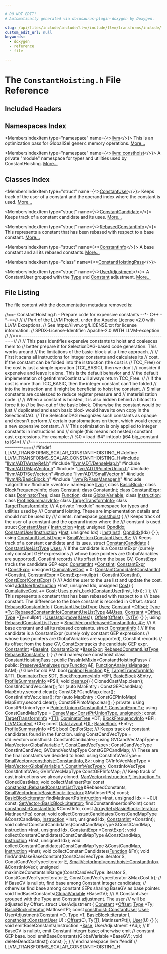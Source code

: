 ```yaml
---

# DO NOT EDIT!
# Automatically generated via docusaurus-plugin-doxygen by Doxygen.

slug: /api/files/include/include/llvm/include/llvm/transforms/include/llvm/transforms/scalar/constanthoisting-h
custom_edit_url: null
keywords:
  - doxygen
  - reference
  - file

---
```





# The `ConstantHoisting.h` File Reference

<DoxygenPage pluginConfig={pluginConfig}>



## Included Headers

<IncludesList>
<IncludesListItem
  filePath="llvm/ADT/ArrayRef.h"
  permalink="/docs/api/files/include/include/llvm/include/llvm/adt/arrayref-h"
  isLocal="true" />
<IncludesListItem
  filePath="llvm/ADT/DenseMap.h"
  permalink="/docs/api/files/include/include/llvm/include/llvm/adt/densemap-h"
  isLocal="true" />
<IncludesListItem
  filePath="llvm/ADT/MapVector.h"
  permalink="/docs/api/files/include/include/llvm/include/llvm/adt/mapvector-h"
  isLocal="true" />
<IncludesListItem
  filePath="llvm/ADT/PointerUnion.h"
  permalink="/docs/api/files/include/include/llvm/include/llvm/adt/pointerunion-h"
  isLocal="true" />
<IncludesListItem
  filePath="llvm/ADT/SetVector.h"
  permalink="/docs/api/files/include/include/llvm/include/llvm/adt/setvector-h"
  isLocal="true" />
<IncludesListItem
  filePath="llvm/ADT/SmallVector.h"
  permalink="/docs/api/files/include/include/llvm/include/llvm/adt/smallvector-h"
  isLocal="true" />
<IncludesListItem
  filePath="llvm/IR/BasicBlock.h"
  permalink="/docs/api/files/include/include/llvm/include/llvm/ir/basicblock-h"
  isLocal="true" />
<IncludesListItem
  filePath="llvm/IR/PassManager.h"
  permalink="/docs/api/files/include/include/llvm/include/llvm/ir/passmanager-h"
  isLocal="true" />
<IncludesListItem
  filePath="algorithm"
  permalink=""
  isLocal="false" />
<IncludesListItem
  filePath="vector"
  permalink=""
  isLocal="false" />
</IncludesList>

## Namespaces Index

<MembersIndex>

<MembersIndexItem
  type="namespace"
  name={<><a href="/docs/api/namespaces/llvm">llvm</a></>}>
This is an optimization pass for GlobalISel generic memory operations. <a href="/docs/api/namespaces/llvm/#details">More...</a>
</MembersIndexItem>

<MembersIndexItem
  type="namespace"
  name={<><a href="/docs/api/namespaces/llvm/consthoist">llvm::consthoist</a></>}>
A private &quot;module&quot; namespace for types and utilities used by ConstantHoisting. <a href="/docs/api/namespaces/llvm/consthoist/#details">More...</a>
</MembersIndexItem>

</MembersIndex>

## Classes Index

<MembersIndex>

<MembersIndexItem
  type="struct"
  name={<><a href="/docs/api/structs/llvm/consthoist/constantuser">ConstantUser</a></>}>
Keeps track of the user of a constant and the operand index where the constant is used. <a href="/docs/api/structs/llvm/consthoist/constantuser/#details">More...</a>
</MembersIndexItem>

<MembersIndexItem
  type="struct"
  name={<><a href="/docs/api/structs/llvm/consthoist/constantcandidate">ConstantCandidate</a></>}>
Keeps track of a constant candidate and its uses. <a href="/docs/api/structs/llvm/consthoist/constantcandidate/#details">More...</a>
</MembersIndexItem>

<MembersIndexItem
  type="struct"
  name={<><a href="/docs/api/structs/llvm/consthoist/rebasedconstantinfo">RebasedConstantInfo</a></>}>
This represents a constant that has been rebased with respect to a base constant. <a href="/docs/api/structs/llvm/consthoist/rebasedconstantinfo/#details">More...</a>
</MembersIndexItem>

<MembersIndexItem
  type="struct"
  name={<><a href="/docs/api/structs/llvm/consthoist/constantinfo">ConstantInfo</a></>}>
A base constant and all its rebased constants. <a href="/docs/api/structs/llvm/consthoist/constantinfo/#details">More...</a>
</MembersIndexItem>

<MembersIndexItem
  type="class"
  name={<><a href="/docs/api/classes/llvm/constanthoistingpass">ConstantHoistingPass</a></>}>
</MembersIndexItem>

<MembersIndexItem
  type="struct"
  name={<><a href="/docs/api/structs/llvm/constanthoistingpass/useradjustment">UserAdjustment</a></>}>
A ConstantUser grouped with the <a href="/docs/api/classes/llvm/type">Type</a> and <a href="/docs/api/classes/llvm/constant">Constant</a> adjustment. <a href="/docs/api/structs/llvm/constanthoistingpass/useradjustment/#details">More...</a>
</MembersIndexItem>

</MembersIndex>


## File Listing

The file content with the documentation metadata removed is:

<ProgramListing>

<Link id="l00001" /><CodeLine lineNumber="1"><Highlight kind="comment">//==- ConstantHoisting.h - Prepare code for expensive constants --&#42;- C++ -&#42;-==//</Highlight><Highlight kind="normal"></Highlight></CodeLine>
<Link id="l00002" /><CodeLine lineNumber="2"><Highlight kind="normal"></Highlight><Highlight kind="comment">//</Highlight><Highlight kind="normal"></Highlight></CodeLine>
<Link id="l00003" /><CodeLine lineNumber="3"><Highlight kind="normal"></Highlight><Highlight kind="comment">// Part of the LLVM Project, under the Apache License v2.0 with LLVM Exceptions.</Highlight><Highlight kind="normal"></Highlight></CodeLine>
<Link id="l00004" /><CodeLine lineNumber="4"><Highlight kind="normal"></Highlight><Highlight kind="comment">// See https://llvm.org/LICENSE.txt for license information.</Highlight><Highlight kind="normal"></Highlight></CodeLine>
<Link id="l00005" /><CodeLine lineNumber="5"><Highlight kind="normal"></Highlight><Highlight kind="comment">// SPDX-License-Identifier: Apache-2.0 WITH LLVM-exception</Highlight><Highlight kind="normal"></Highlight></CodeLine>
<Link id="l00006" /><CodeLine lineNumber="6"><Highlight kind="normal"></Highlight><Highlight kind="comment">//</Highlight><Highlight kind="normal"></Highlight></CodeLine>
<Link id="l00007" /><CodeLine lineNumber="7"><Highlight kind="normal"></Highlight><Highlight kind="comment">//===----------------------------------------------------------------------===//</Highlight><Highlight kind="normal"></Highlight></CodeLine>
<Link id="l00008" /><CodeLine lineNumber="8"><Highlight kind="normal"></Highlight><Highlight kind="comment">//</Highlight><Highlight kind="normal"></Highlight></CodeLine>
<Link id="l00009" /><CodeLine lineNumber="9"><Highlight kind="normal"></Highlight><Highlight kind="comment">// This pass identifies expensive constants to hoist and coalesces them to</Highlight><Highlight kind="normal"></Highlight></CodeLine>
<Link id="l00010" /><CodeLine lineNumber="10"><Highlight kind="normal"></Highlight><Highlight kind="comment">// better prepare it for SelectionDAG-based code generation. This works around</Highlight><Highlight kind="normal"></Highlight></CodeLine>
<Link id="l00011" /><CodeLine lineNumber="11"><Highlight kind="normal"></Highlight><Highlight kind="comment">// the limitations of the basic-block-at-a-time approach.</Highlight><Highlight kind="normal"></Highlight></CodeLine>
<Link id="l00012" /><CodeLine lineNumber="12"><Highlight kind="normal"></Highlight><Highlight kind="comment">//</Highlight><Highlight kind="normal"></Highlight></CodeLine>
<Link id="l00013" /><CodeLine lineNumber="13"><Highlight kind="normal"></Highlight><Highlight kind="comment">// First it scans all instructions for integer constants and calculates its</Highlight><Highlight kind="normal"></Highlight></CodeLine>
<Link id="l00014" /><CodeLine lineNumber="14"><Highlight kind="normal"></Highlight><Highlight kind="comment">// cost. If the constant can be folded into the instruction (the cost is</Highlight><Highlight kind="normal"></Highlight></CodeLine>
<Link id="l00015" /><CodeLine lineNumber="15"><Highlight kind="normal"></Highlight><Highlight kind="comment">// TCC&#95;Free) or the cost is just a simple operation (TCC&#95;BASIC), then we don&#39;t</Highlight><Highlight kind="normal"></Highlight></CodeLine>
<Link id="l00016" /><CodeLine lineNumber="16"><Highlight kind="normal"></Highlight><Highlight kind="comment">// consider it expensive and leave it alone. This is the default behavior and</Highlight><Highlight kind="normal"></Highlight></CodeLine>
<Link id="l00017" /><CodeLine lineNumber="17"><Highlight kind="normal"></Highlight><Highlight kind="comment">// the default implementation of getIntImmCostInst will always return TCC&#95;Free.</Highlight><Highlight kind="normal"></Highlight></CodeLine>
<Link id="l00018" /><CodeLine lineNumber="18"><Highlight kind="normal"></Highlight><Highlight kind="comment">//</Highlight><Highlight kind="normal"></Highlight></CodeLine>
<Link id="l00019" /><CodeLine lineNumber="19"><Highlight kind="normal"></Highlight><Highlight kind="comment">// If the cost is more than TCC&#95;BASIC, then the integer constant can&#39;t be folded</Highlight><Highlight kind="normal"></Highlight></CodeLine>
<Link id="l00020" /><CodeLine lineNumber="20"><Highlight kind="normal"></Highlight><Highlight kind="comment">// into the instruction and it might be beneficial to hoist the constant.</Highlight><Highlight kind="normal"></Highlight></CodeLine>
<Link id="l00021" /><CodeLine lineNumber="21"><Highlight kind="normal"></Highlight><Highlight kind="comment">// Similar constants are coalesced to reduce register pressure and</Highlight><Highlight kind="normal"></Highlight></CodeLine>
<Link id="l00022" /><CodeLine lineNumber="22"><Highlight kind="normal"></Highlight><Highlight kind="comment">// materialization code.</Highlight><Highlight kind="normal"></Highlight></CodeLine>
<Link id="l00023" /><CodeLine lineNumber="23"><Highlight kind="normal"></Highlight><Highlight kind="comment">//</Highlight><Highlight kind="normal"></Highlight></CodeLine>
<Link id="l00024" /><CodeLine lineNumber="24"><Highlight kind="normal"></Highlight><Highlight kind="comment">// When a constant is hoisted, it is also hidden behind a bitcast to force it to</Highlight><Highlight kind="normal"></Highlight></CodeLine>
<Link id="l00025" /><CodeLine lineNumber="25"><Highlight kind="normal"></Highlight><Highlight kind="comment">// be live-out of the basic block. Otherwise the constant would be just</Highlight><Highlight kind="normal"></Highlight></CodeLine>
<Link id="l00026" /><CodeLine lineNumber="26"><Highlight kind="normal"></Highlight><Highlight kind="comment">// duplicated and each basic block would have its own copy in the SelectionDAG.</Highlight><Highlight kind="normal"></Highlight></CodeLine>
<Link id="l00027" /><CodeLine lineNumber="27"><Highlight kind="normal"></Highlight><Highlight kind="comment">// The SelectionDAG recognizes such constants as opaque and doesn&#39;t perform</Highlight><Highlight kind="normal"></Highlight></CodeLine>
<Link id="l00028" /><CodeLine lineNumber="28"><Highlight kind="normal"></Highlight><Highlight kind="comment">// certain transformations on them, which would create a new expensive constant.</Highlight><Highlight kind="normal"></Highlight></CodeLine>
<Link id="l00029" /><CodeLine lineNumber="29"><Highlight kind="normal"></Highlight><Highlight kind="comment">//</Highlight><Highlight kind="normal"></Highlight></CodeLine>
<Link id="l00030" /><CodeLine lineNumber="30"><Highlight kind="normal"></Highlight><Highlight kind="comment">// This optimization is only applied to integer constants in instructions and</Highlight><Highlight kind="normal"></Highlight></CodeLine>
<Link id="l00031" /><CodeLine lineNumber="31"><Highlight kind="normal"></Highlight><Highlight kind="comment">// simple (this means not nested) constant cast expressions. For example:</Highlight><Highlight kind="normal"></Highlight></CodeLine>
<Link id="l00032" /><CodeLine lineNumber="32"><Highlight kind="normal"></Highlight><Highlight kind="comment">// %0 = load i64&#42; inttoptr (i64 big&#95;constant to i64&#42;)</Highlight><Highlight kind="normal"></Highlight></CodeLine>
<Link id="l00033" /><CodeLine lineNumber="33"><Highlight kind="normal"></Highlight><Highlight kind="comment">//</Highlight><Highlight kind="normal"></Highlight></CodeLine>
<Link id="l00034" /><CodeLine lineNumber="34"><Highlight kind="normal"></Highlight><Highlight kind="comment">//===----------------------------------------------------------------------===//</Highlight><Highlight kind="normal"></Highlight></CodeLine>
<Link id="l00035" /><CodeLine lineNumber="35"><Highlight kind="normal"></Highlight></CodeLine>
<Link id="l00036" /><CodeLine lineNumber="36"><Highlight kind="normal"></Highlight><Highlight kind="preprocessor">#ifndef LLVM&#95;TRANSFORMS&#95;SCALAR&#95;CONSTANTHOISTING&#95;H</Highlight><Highlight kind="normal"></Highlight></CodeLine>
<Link id="l00037" /><CodeLine lineNumber="37"><Highlight kind="normal"></Highlight><Highlight kind="preprocessor">#define LLVM&#95;TRANSFORMS&#95;SCALAR&#95;CONSTANTHOISTING&#95;H</Highlight><Highlight kind="normal"></Highlight></CodeLine>
<Link id="l00038" /><CodeLine lineNumber="38"><Highlight kind="normal"></Highlight></CodeLine>
<Link id="l00039" /><CodeLine lineNumber="39"><Highlight kind="normal"></Highlight><Highlight kind="preprocessor">#include &quot;<a href="/docs/api/files/include/include/llvm/include/llvm/adt/arrayref-h">llvm/ADT/ArrayRef.h</a>&quot;</Highlight><Highlight kind="normal"></Highlight></CodeLine>
<Link id="l00040" /><CodeLine lineNumber="40"><Highlight kind="normal"></Highlight><Highlight kind="preprocessor">#include &quot;<a href="/docs/api/files/include/include/llvm/include/llvm/adt/densemap-h">llvm/ADT/DenseMap.h</a>&quot;</Highlight><Highlight kind="normal"></Highlight></CodeLine>
<Link id="l00041" /><CodeLine lineNumber="41"><Highlight kind="normal"></Highlight><Highlight kind="preprocessor">#include &quot;<a href="/docs/api/files/include/include/llvm/include/llvm/adt/mapvector-h">llvm/ADT/MapVector.h</a>&quot;</Highlight><Highlight kind="normal"></Highlight></CodeLine>
<Link id="l00042" /><CodeLine lineNumber="42"><Highlight kind="normal"></Highlight><Highlight kind="preprocessor">#include &quot;<a href="/docs/api/files/include/include/llvm/include/llvm/adt/pointerunion-h">llvm/ADT/PointerUnion.h</a>&quot;</Highlight><Highlight kind="normal"></Highlight></CodeLine>
<Link id="l00043" /><CodeLine lineNumber="43"><Highlight kind="normal"></Highlight><Highlight kind="preprocessor">#include &quot;<a href="/docs/api/files/include/include/llvm/include/llvm/adt/setvector-h">llvm/ADT/SetVector.h</a>&quot;</Highlight><Highlight kind="normal"></Highlight></CodeLine>
<Link id="l00044" /><CodeLine lineNumber="44"><Highlight kind="normal"></Highlight><Highlight kind="preprocessor">#include &quot;<a href="/docs/api/files/include/include/llvm/include/llvm/adt/smallvector-h">llvm/ADT/SmallVector.h</a>&quot;</Highlight><Highlight kind="normal"></Highlight></CodeLine>
<Link id="l00045" /><CodeLine lineNumber="45"><Highlight kind="normal"></Highlight><Highlight kind="preprocessor">#include &quot;<a href="/docs/api/files/include/include/llvm/include/llvm/ir/basicblock-h">llvm/IR/BasicBlock.h</a>&quot;</Highlight><Highlight kind="normal"></Highlight></CodeLine>
<Link id="l00046" /><CodeLine lineNumber="46"><Highlight kind="normal"></Highlight><Highlight kind="preprocessor">#include &quot;<a href="/docs/api/files/include/include/llvm/include/llvm/ir/passmanager-h">llvm/IR/PassManager.h</a>&quot;</Highlight><Highlight kind="normal"></Highlight></CodeLine>
<Link id="l00047" /><CodeLine lineNumber="47"><Highlight kind="normal"></Highlight><Highlight kind="preprocessor">#include &lt;algorithm&gt;</Highlight><Highlight kind="normal"></Highlight></CodeLine>
<Link id="l00048" /><CodeLine lineNumber="48"><Highlight kind="normal"></Highlight><Highlight kind="preprocessor">#include &lt;vector&gt;</Highlight><Highlight kind="normal"></Highlight></CodeLine>
<Link id="l00049" /><CodeLine lineNumber="49"><Highlight kind="normal"></Highlight></CodeLine>
<Link id="l00050" /><CodeLine lineNumber="50"><Highlight kind="normal"></Highlight><Highlight kind="keyword">namespace </Highlight><Highlight kind="normal"><a href="/docs/api/namespaces/llvm">llvm</a> &#123;</Highlight></CodeLine>
<Link id="l00051" /><CodeLine lineNumber="51"><Highlight kind="normal"></Highlight></CodeLine>
<Link id="l00052" /><CodeLine lineNumber="52"><Highlight kind="normal"></Highlight><Highlight kind="keyword">class </Highlight><Highlight kind="normal"><a href="/docs/api/classes/llvm/basicblock">BasicBlock</a>;</Highlight></CodeLine>
<Link id="l00053" /><CodeLine lineNumber="53"><Highlight kind="normal"></Highlight><Highlight kind="keyword">class </Highlight><Highlight kind="normal"><a href="/docs/api/classes/llvm/blockfrequencyinfo">BlockFrequencyInfo</a>;</Highlight></CodeLine>
<Link id="l00054" /><CodeLine lineNumber="54"><Highlight kind="normal"></Highlight><Highlight kind="keyword">class </Highlight><Highlight kind="normal"><a href="/docs/api/classes/llvm/constant">Constant</a>;</Highlight></CodeLine>
<Link id="l00055" /><CodeLine lineNumber="55"><Highlight kind="normal"></Highlight><Highlight kind="keyword">class </Highlight><Highlight kind="normal"><a href="/docs/api/classes/llvm/constantint">ConstantInt</a>;</Highlight></CodeLine>
<Link id="l00056" /><CodeLine lineNumber="56"><Highlight kind="normal"></Highlight><Highlight kind="keyword">class </Highlight><Highlight kind="normal"><a href="/docs/api/classes/llvm/constantexpr">ConstantExpr</a>;</Highlight></CodeLine>
<Link id="l00057" /><CodeLine lineNumber="57"><Highlight kind="normal"></Highlight><Highlight kind="keyword">class </Highlight><Highlight kind="normal"><a href="/docs/api/classes/llvm/dominatortree">DominatorTree</a>;</Highlight></CodeLine>
<Link id="l00058" /><CodeLine lineNumber="58"><Highlight kind="normal"></Highlight><Highlight kind="keyword">class </Highlight><Highlight kind="normal"><a href="/docs/api/classes/llvm/function">Function</a>;</Highlight></CodeLine>
<Link id="l00059" /><CodeLine lineNumber="59"><Highlight kind="normal"></Highlight><Highlight kind="keyword">class </Highlight><Highlight kind="normal"><a href="/docs/api/classes/llvm/globalvariable">GlobalVariable</a>;</Highlight></CodeLine>
<Link id="l00060" /><CodeLine lineNumber="60"><Highlight kind="normal"></Highlight><Highlight kind="keyword">class </Highlight><Highlight kind="normal"><a href="/docs/api/classes/llvm/instruction">Instruction</a>;</Highlight></CodeLine>
<Link id="l00061" /><CodeLine lineNumber="61"><Highlight kind="normal"></Highlight><Highlight kind="keyword">class </Highlight><Highlight kind="normal"><a href="/docs/api/classes/llvm/profilesummaryinfo">ProfileSummaryInfo</a>;</Highlight></CodeLine>
<Link id="l00062" /><CodeLine lineNumber="62"><Highlight kind="normal"></Highlight><Highlight kind="keyword">class </Highlight><Highlight kind="normal"><a href="/docs/api/classes/llvm/targettransforminfo">TargetTransformInfo</a>;</Highlight></CodeLine>
<Link id="l00063" /><CodeLine lineNumber="63"><Highlight kind="normal"></Highlight><Highlight kind="keyword">class </Highlight><Highlight kind="normal"><a href="/docs/api/classes/llvm/targettransforminfo">TargetTransformInfo</a>;</Highlight></CodeLine>
<Link id="l00064" /><CodeLine lineNumber="64"><Highlight kind="normal"></Highlight><Highlight kind="comment"></Highlight></CodeLine>
<Link id="l00065" /><CodeLine lineNumber="65"><Highlight kind="comment">/// A private &quot;module&quot; namespace for types and utilities used by</Highlight></CodeLine>
<Link id="l00066" /><CodeLine lineNumber="66"><Highlight kind="comment">/// ConstantHoisting. These are implementation details and should not be used by</Highlight></CodeLine>
<Link id="l00067" /><CodeLine lineNumber="67"><Highlight kind="comment">/// clients.</Highlight><Highlight kind="normal"></Highlight></CodeLine>
<Link id="l00068" /><CodeLine lineNumber="68" lineLink="/docs/api/namespaces/llvm/consthoist"><Highlight kind="normal"></Highlight><Highlight kind="keyword">namespace </Highlight><Highlight kind="normal"><a href="/docs/api/namespaces/llvm/consthoist">consthoist</a> &#123;</Highlight></CodeLine>
<Link id="l00069" /><CodeLine lineNumber="69"><Highlight kind="normal"></Highlight><Highlight kind="comment"></Highlight></CodeLine>
<Link id="l00070" /><CodeLine lineNumber="70"><Highlight kind="comment">/// Keeps track of the user of a constant and the operand index where the</Highlight></CodeLine>
<Link id="l00071" /><CodeLine lineNumber="71"><Highlight kind="comment">/// constant is used.</Highlight><Highlight kind="normal"></Highlight></CodeLine>
<Link id="l00072" /><CodeLine lineNumber="72" lineLink="/docs/api/structs/llvm/consthoist/constantuser"><Highlight kind="normal"></Highlight><Highlight kind="keyword">struct </Highlight><Highlight kind="normal"><a href="/docs/api/structs/llvm/consthoist/constantuser/#aeb6944a34b5e62ffa3cb303923e500f0">ConstantUser</a> &#123;</Highlight></CodeLine>
<Link id="l00073" /><CodeLine lineNumber="73" lineLink="/docs/api/structs/llvm/consthoist/constantuser/#af6553e392174b2ad889153bd256e63ee"><Highlight kind="normal">  <a href="/docs/api/classes/llvm/instruction">Instruction</a> &#42;<a href="/docs/api/structs/llvm/consthoist/constantuser/#af6553e392174b2ad889153bd256e63ee">Inst</a>;</Highlight></CodeLine>
<Link id="l00074" /><CodeLine lineNumber="74" lineLink="/docs/api/structs/llvm/consthoist/constantuser/#a11606ea0399b3ef78a7eff94f420035e"><Highlight kind="normal">  </Highlight><Highlight kind="keywordtype">unsigned</Highlight><Highlight kind="normal"> <a href="/docs/api/structs/llvm/consthoist/constantuser/#a11606ea0399b3ef78a7eff94f420035e">OpndIdx</a>;</Highlight></CodeLine>
<Link id="l00075" /><CodeLine lineNumber="75"><Highlight kind="normal"></Highlight></CodeLine>
<Link id="l00076" /><CodeLine lineNumber="76" lineLink="/docs/api/structs/llvm/consthoist/constantuser/#aeb6944a34b5e62ffa3cb303923e500f0"><Highlight kind="normal">  <a href="/docs/api/structs/llvm/consthoist/constantuser/#aeb6944a34b5e62ffa3cb303923e500f0">ConstantUser</a>(<a href="/docs/api/classes/llvm/instruction">Instruction</a> &#42;<a href="/docs/api/structs/llvm/consthoist/constantuser/#af6553e392174b2ad889153bd256e63ee">Inst</a>, </Highlight><Highlight kind="keywordtype">unsigned</Highlight><Highlight kind="normal"> Idx) : <a href="/docs/api/structs/llvm/consthoist/constantuser/#af6553e392174b2ad889153bd256e63ee">Inst</a>(<a href="/docs/api/structs/llvm/consthoist/constantuser/#af6553e392174b2ad889153bd256e63ee">Inst</a>), <a href="/docs/api/structs/llvm/consthoist/constantuser/#a11606ea0399b3ef78a7eff94f420035e">OpndIdx</a>(Idx) &#123;&#125;</Highlight></CodeLine>
<Link id="l00077" /><CodeLine lineNumber="77"><Highlight kind="normal">&#125;;</Highlight></CodeLine>
<Link id="l00078" /><CodeLine lineNumber="78"><Highlight kind="normal"></Highlight></CodeLine>
<Link id="l00079" /><CodeLine lineNumber="79" lineLink="/docs/api/namespaces/llvm/consthoist/#a3714272d71d66a7c43e9f00280d09627"><Highlight kind="normal"></Highlight><Highlight kind="keyword">using </Highlight><Highlight kind="normal"><a href="/docs/api/namespaces/llvm/consthoist/#a3714272d71d66a7c43e9f00280d09627">ConstantUseListType</a> = <a href="/docs/api/classes/llvm/smallvector">SmallVector&lt;ConstantUser, 8&gt;</a>;</Highlight></CodeLine>
<Link id="l00080" /><CodeLine lineNumber="80"><Highlight kind="normal"></Highlight><Highlight kind="comment"></Highlight></CodeLine>
<Link id="l00081" /><CodeLine lineNumber="81"><Highlight kind="comment">/// Keeps track of a constant candidate and its uses.</Highlight><Highlight kind="normal"></Highlight></CodeLine>
<Link id="l00082" /><CodeLine lineNumber="82" lineLink="/docs/api/structs/llvm/consthoist/constantcandidate"><Highlight kind="normal"></Highlight><Highlight kind="keyword">struct </Highlight><Highlight kind="normal"><a href="/docs/api/structs/llvm/consthoist/constantcandidate/#adfb61c9c6a49ebf8ec8b3c094b3180f9">ConstantCandidate</a> &#123;</Highlight></CodeLine>
<Link id="l00083" /><CodeLine lineNumber="83" lineLink="/docs/api/structs/llvm/consthoist/constantcandidate/#a0d577abeb4258e39759279e94b504c7a"><Highlight kind="normal">  <a href="/docs/api/namespaces/llvm/consthoist/#a3714272d71d66a7c43e9f00280d09627">ConstantUseListType</a> <a href="/docs/api/structs/llvm/consthoist/constantcandidate/#a0d577abeb4258e39759279e94b504c7a">Uses</a>;</Highlight></CodeLine>
<Link id="l00084" /><CodeLine lineNumber="84"><Highlight kind="normal">  </Highlight><Highlight kind="comment">// If the candidate is a ConstantExpr (currely only constant GEP expressions</Highlight><Highlight kind="normal"></Highlight></CodeLine>
<Link id="l00085" /><CodeLine lineNumber="85"><Highlight kind="normal">  </Highlight><Highlight kind="comment">// whose base pointers are GlobalVariables are supported), ConstInt records</Highlight><Highlight kind="normal"></Highlight></CodeLine>
<Link id="l00086" /><CodeLine lineNumber="86"><Highlight kind="normal">  </Highlight><Highlight kind="comment">// its offset from the base GV, ConstExpr tracks the candidate GEP expr.</Highlight><Highlight kind="normal"></Highlight></CodeLine>
<Link id="l00087" /><CodeLine lineNumber="87" lineLink="/docs/api/structs/llvm/consthoist/constantcandidate/#acbd96e77b75b4ea6e4e5c5769910b02d"><Highlight kind="normal">  <a href="/docs/api/classes/llvm/constantint">ConstantInt</a> &#42;<a href="/docs/api/structs/llvm/consthoist/constantcandidate/#acbd96e77b75b4ea6e4e5c5769910b02d">ConstInt</a>;</Highlight></CodeLine>
<Link id="l00088" /><CodeLine lineNumber="88" lineLink="/docs/api/structs/llvm/consthoist/constantcandidate/#aac03c9346bf456f4977479c2f5ff6239"><Highlight kind="normal">  <a href="/docs/api/classes/llvm/constantexpr">ConstantExpr</a> &#42;<a href="/docs/api/structs/llvm/consthoist/constantcandidate/#aac03c9346bf456f4977479c2f5ff6239">ConstExpr</a>;</Highlight></CodeLine>
<Link id="l00089" /><CodeLine lineNumber="89" lineLink="/docs/api/structs/llvm/consthoist/constantcandidate/#a454d85dc633ed77e26b02ade38cc239a"><Highlight kind="normal">  </Highlight><Highlight kind="keywordtype">unsigned</Highlight><Highlight kind="normal"> <a href="/docs/api/structs/llvm/consthoist/constantcandidate/#a454d85dc633ed77e26b02ade38cc239a">CumulativeCost</a> = 0;</Highlight></CodeLine>
<Link id="l00090" /><CodeLine lineNumber="90"><Highlight kind="normal"></Highlight></CodeLine>
<Link id="l00091" /><CodeLine lineNumber="91" lineLink="/docs/api/structs/llvm/consthoist/constantcandidate/#adfb61c9c6a49ebf8ec8b3c094b3180f9"><Highlight kind="normal">  <a href="/docs/api/structs/llvm/consthoist/constantcandidate/#adfb61c9c6a49ebf8ec8b3c094b3180f9">ConstantCandidate</a>(<a href="/docs/api/classes/llvm/constantint">ConstantInt</a> &#42;<a href="/docs/api/structs/llvm/consthoist/constantcandidate/#acbd96e77b75b4ea6e4e5c5769910b02d">ConstInt</a>, <a href="/docs/api/classes/llvm/constantexpr">ConstantExpr</a> &#42;<a href="/docs/api/structs/llvm/consthoist/constantcandidate/#aac03c9346bf456f4977479c2f5ff6239">ConstExpr</a>=</Highlight><Highlight kind="keyword">nullptr</Highlight><Highlight kind="normal">) :</Highlight></CodeLine>
<Link id="l00092" /><CodeLine lineNumber="92"><Highlight kind="normal">      <a href="/docs/api/structs/llvm/consthoist/constantcandidate/#acbd96e77b75b4ea6e4e5c5769910b02d">ConstInt</a>(<a href="/docs/api/structs/llvm/consthoist/constantcandidate/#acbd96e77b75b4ea6e4e5c5769910b02d">ConstInt</a>), <a href="/docs/api/structs/llvm/consthoist/constantcandidate/#aac03c9346bf456f4977479c2f5ff6239">ConstExpr</a>(<a href="/docs/api/structs/llvm/consthoist/constantcandidate/#aac03c9346bf456f4977479c2f5ff6239">ConstExpr</a>) &#123;&#125;</Highlight></CodeLine>
<Link id="l00093" /><CodeLine lineNumber="93"><Highlight kind="normal"></Highlight><Highlight kind="comment"></Highlight></CodeLine>
<Link id="l00094" /><CodeLine lineNumber="94"><Highlight kind="comment">  /// Add the user to the use list and update the cost.</Highlight><Highlight kind="normal"></Highlight></CodeLine>
<Link id="l00095" /><CodeLine lineNumber="95" lineLink="/docs/api/structs/llvm/consthoist/constantcandidate/#a4fdea98c3806762ce3f0859c39eb5eec"><Highlight kind="normal">  </Highlight><Highlight kind="keywordtype">void</Highlight><Highlight kind="normal"> <a href="/docs/api/structs/llvm/consthoist/constantcandidate/#a4fdea98c3806762ce3f0859c39eb5eec">addUser</a>(<a href="/docs/api/classes/llvm/instruction">Instruction</a> &#42;Inst, </Highlight><Highlight kind="keywordtype">unsigned</Highlight><Highlight kind="normal"> Idx, </Highlight><Highlight kind="keywordtype">unsigned</Highlight><Highlight kind="normal"> <a href="/docs/api/namespaces/llvm/#a19921a3ceb99548f498d3df118eda9ed">Cost</a>) &#123;</Highlight></CodeLine>
<Link id="l00096" /><CodeLine lineNumber="96"><Highlight kind="normal">    <a href="/docs/api/structs/llvm/consthoist/constantcandidate/#a454d85dc633ed77e26b02ade38cc239a">CumulativeCost</a> += <a href="/docs/api/namespaces/llvm/#a19921a3ceb99548f498d3df118eda9ed">Cost</a>;</Highlight></CodeLine>
<Link id="l00097" /><CodeLine lineNumber="97"><Highlight kind="normal">    <a href="/docs/api/structs/llvm/consthoist/constantcandidate/#a0d577abeb4258e39759279e94b504c7a">Uses</a>.push&#95;back(<a href="/docs/api/structs/llvm/consthoist/constantuser">ConstantUser</a>(Inst, Idx));</Highlight></CodeLine>
<Link id="l00098" /><CodeLine lineNumber="98"><Highlight kind="normal">  &#125;</Highlight></CodeLine>
<Link id="l00099" /><CodeLine lineNumber="99"><Highlight kind="normal">&#125;;</Highlight></CodeLine>
<Link id="l00100" /><CodeLine lineNumber="100"><Highlight kind="normal"></Highlight><Highlight kind="comment"></Highlight></CodeLine>
<Link id="l00101" /><CodeLine lineNumber="101"><Highlight kind="comment">/// This represents a constant that has been rebased with respect to a</Highlight></CodeLine>
<Link id="l00102" /><CodeLine lineNumber="102"><Highlight kind="comment">/// base constant. The difference to the base constant is recorded in Offset.</Highlight><Highlight kind="normal"></Highlight></CodeLine>
<Link id="l00103" /><CodeLine lineNumber="103" lineLink="/docs/api/structs/llvm/consthoist/rebasedconstantinfo"><Highlight kind="normal"></Highlight><Highlight kind="keyword">struct </Highlight><Highlight kind="normal"><a href="/docs/api/structs/llvm/consthoist/rebasedconstantinfo/#a7fc9935b473a91c48e3342d5b4bb8563">RebasedConstantInfo</a> &#123;</Highlight></CodeLine>
<Link id="l00104" /><CodeLine lineNumber="104" lineLink="/docs/api/structs/llvm/consthoist/rebasedconstantinfo/#a1148a72c8d1512fbb2b94a02e16896bb"><Highlight kind="normal">  <a href="/docs/api/namespaces/llvm/consthoist/#a3714272d71d66a7c43e9f00280d09627">ConstantUseListType</a> <a href="/docs/api/structs/llvm/consthoist/rebasedconstantinfo/#a1148a72c8d1512fbb2b94a02e16896bb">Uses</a>;</Highlight></CodeLine>
<Link id="l00105" /><CodeLine lineNumber="105" lineLink="/docs/api/structs/llvm/consthoist/rebasedconstantinfo/#aabdf8b4d730d60d3b836f986b2c891c1"><Highlight kind="normal">  <a href="/docs/api/classes/llvm/constant">Constant</a> &#42;<a href="/docs/api/structs/llvm/consthoist/rebasedconstantinfo/#aabdf8b4d730d60d3b836f986b2c891c1">Offset</a>;</Highlight></CodeLine>
<Link id="l00106" /><CodeLine lineNumber="106" lineLink="/docs/api/structs/llvm/consthoist/rebasedconstantinfo/#a8e2b5ccb6aa9eef4ef9b88fd39d98292"><Highlight kind="normal">  <a href="/docs/api/classes/llvm/type">Type</a> &#42;<a href="/docs/api/structs/llvm/consthoist/rebasedconstantinfo/#a8e2b5ccb6aa9eef4ef9b88fd39d98292">Ty</a>;</Highlight></CodeLine>
<Link id="l00107" /><CodeLine lineNumber="107"><Highlight kind="normal"></Highlight></CodeLine>
<Link id="l00108" /><CodeLine lineNumber="108" lineLink="/docs/api/structs/llvm/consthoist/rebasedconstantinfo/#a7fc9935b473a91c48e3342d5b4bb8563"><Highlight kind="normal">  <a href="/docs/api/structs/llvm/consthoist/rebasedconstantinfo/#a7fc9935b473a91c48e3342d5b4bb8563">RebasedConstantInfo</a>(<a href="/docs/api/namespaces/llvm/consthoist/#a3714272d71d66a7c43e9f00280d09627">ConstantUseListType</a> &amp;&amp;<a href="/docs/api/structs/llvm/consthoist/rebasedconstantinfo/#a1148a72c8d1512fbb2b94a02e16896bb">Uses</a>, <a href="/docs/api/classes/llvm/constant">Constant</a> &#42;<a href="/docs/api/structs/llvm/consthoist/rebasedconstantinfo/#aabdf8b4d730d60d3b836f986b2c891c1">Offset</a>,</Highlight></CodeLine>
<Link id="l00109" /><CodeLine lineNumber="109"><Highlight kind="normal">      <a href="/docs/api/classes/llvm/type">Type</a> &#42;<a href="/docs/api/structs/llvm/consthoist/rebasedconstantinfo/#a8e2b5ccb6aa9eef4ef9b88fd39d98292">Ty</a>=</Highlight><Highlight kind="keyword">nullptr</Highlight><Highlight kind="normal">) : <a href="/docs/api/structs/llvm/consthoist/rebasedconstantinfo/#a1148a72c8d1512fbb2b94a02e16896bb">Uses</a>(<a href="/docs/api/namespaces/std">std</a>::<a href="/docs/api/namespaces/llvm/#abfc9c7ecf70f66901e439f7c04ef3dbb">move</a>(<a href="/docs/api/structs/llvm/consthoist/rebasedconstantinfo/#a1148a72c8d1512fbb2b94a02e16896bb">Uses</a>)), <a href="/docs/api/structs/llvm/consthoist/rebasedconstantinfo/#aabdf8b4d730d60d3b836f986b2c891c1">Offset</a>(<a href="/docs/api/structs/llvm/consthoist/rebasedconstantinfo/#aabdf8b4d730d60d3b836f986b2c891c1">Offset</a>), <a href="/docs/api/structs/llvm/consthoist/rebasedconstantinfo/#a8e2b5ccb6aa9eef4ef9b88fd39d98292">Ty</a>(<a href="/docs/api/structs/llvm/consthoist/rebasedconstantinfo/#a8e2b5ccb6aa9eef4ef9b88fd39d98292">Ty</a>) &#123;&#125;</Highlight></CodeLine>
<Link id="l00110" /><CodeLine lineNumber="110"><Highlight kind="normal">&#125;;</Highlight></CodeLine>
<Link id="l00111" /><CodeLine lineNumber="111"><Highlight kind="normal"></Highlight></CodeLine>
<Link id="l00112" /><CodeLine lineNumber="112" lineLink="/docs/api/namespaces/llvm/consthoist/#a9da05914fd5cba2e1abda54af8f2f151"><Highlight kind="normal"></Highlight><Highlight kind="keyword">using </Highlight><Highlight kind="normal"><a href="/docs/api/namespaces/llvm/consthoist/#a9da05914fd5cba2e1abda54af8f2f151">RebasedConstantListType</a> = <a href="/docs/api/classes/llvm/smallvector">SmallVector&lt;RebasedConstantInfo, 4&gt;</a>;</Highlight></CodeLine>
<Link id="l00113" /><CodeLine lineNumber="113"><Highlight kind="normal"></Highlight><Highlight kind="comment"></Highlight></CodeLine>
<Link id="l00114" /><CodeLine lineNumber="114"><Highlight kind="comment">/// A base constant and all its rebased constants.</Highlight><Highlight kind="normal"></Highlight></CodeLine>
<Link id="l00115" /><CodeLine lineNumber="115" lineLink="/docs/api/structs/llvm/consthoist/constantinfo"><Highlight kind="normal"></Highlight><Highlight kind="keyword">struct </Highlight><Highlight kind="normal"><a href="/docs/api/structs/llvm/consthoist/constantinfo">ConstantInfo</a> &#123;</Highlight></CodeLine>
<Link id="l00116" /><CodeLine lineNumber="116"><Highlight kind="normal">  </Highlight><Highlight kind="comment">// If the candidate is a ConstantExpr (currely only constant GEP expressions</Highlight><Highlight kind="normal"></Highlight></CodeLine>
<Link id="l00117" /><CodeLine lineNumber="117"><Highlight kind="normal">  </Highlight><Highlight kind="comment">// whose base pointers are GlobalVariables are supported), ConstInt records</Highlight><Highlight kind="normal"></Highlight></CodeLine>
<Link id="l00118" /><CodeLine lineNumber="118"><Highlight kind="normal">  </Highlight><Highlight kind="comment">// its offset from the base GV, ConstExpr tracks the candidate GEP expr.</Highlight><Highlight kind="normal"></Highlight></CodeLine>
<Link id="l00119" /><CodeLine lineNumber="119" lineLink="/docs/api/structs/llvm/consthoist/constantinfo/#ac38b380ae0d9a5b94284de3194f95343"><Highlight kind="normal">  <a href="/docs/api/classes/llvm/constantint">ConstantInt</a> &#42;<a href="/docs/api/structs/llvm/consthoist/constantinfo/#ac38b380ae0d9a5b94284de3194f95343">BaseInt</a>;</Highlight></CodeLine>
<Link id="l00120" /><CodeLine lineNumber="120" lineLink="/docs/api/structs/llvm/consthoist/constantinfo/#a50ee843d46243d34f678cae647a7bdf0"><Highlight kind="normal">  <a href="/docs/api/classes/llvm/constantexpr">ConstantExpr</a> &#42;<a href="/docs/api/structs/llvm/consthoist/constantinfo/#a50ee843d46243d34f678cae647a7bdf0">BaseExpr</a>;</Highlight></CodeLine>
<Link id="l00121" /><CodeLine lineNumber="121" lineLink="/docs/api/structs/llvm/consthoist/constantinfo/#aaf246806726648b2f0a4914d7ed81713"><Highlight kind="normal">  <a href="/docs/api/namespaces/llvm/consthoist/#a9da05914fd5cba2e1abda54af8f2f151">RebasedConstantListType</a> <a href="/docs/api/structs/llvm/consthoist/constantinfo/#aaf246806726648b2f0a4914d7ed81713">RebasedConstants</a>;</Highlight></CodeLine>
<Link id="l00122" /><CodeLine lineNumber="122"><Highlight kind="normal">&#125;;</Highlight></CodeLine>
<Link id="l00123" /><CodeLine lineNumber="123"><Highlight kind="normal"></Highlight></CodeLine>
<Link id="l00124" /><CodeLine lineNumber="124"><Highlight kind="normal">&#125; </Highlight><Highlight kind="comment">// end namespace consthoist</Highlight><Highlight kind="normal"></Highlight></CodeLine>
<Link id="l00125" /><CodeLine lineNumber="125"><Highlight kind="normal"></Highlight></CodeLine>
<Link id="l00126" /><CodeLine lineNumber="126" lineLink="/docs/api/classes/llvm/constanthoistingpass"><Highlight kind="normal"></Highlight><Highlight kind="keyword">class </Highlight><Highlight kind="normal"><a href="/docs/api/classes/llvm/constanthoistingpass">ConstantHoistingPass</a> : </Highlight><Highlight kind="keyword">public</Highlight><Highlight kind="normal"> <a href="/docs/api/structs/llvm/passinfomixin">PassInfoMixin</a>&lt;ConstantHoistingPass&gt; &#123;</Highlight></CodeLine>
<Link id="l00127" /><CodeLine lineNumber="127"><Highlight kind="normal"></Highlight><Highlight kind="keyword">public</Highlight><Highlight kind="normal">:</Highlight></CodeLine>
<Link id="l00128" /><CodeLine lineNumber="128"><Highlight kind="normal">  <a href="/docs/api/classes/llvm/preservedanalyses">PreservedAnalyses</a> <a href="/docs/api/classes/llvm/constanthoistingpass/#abe3f0e309e575379e5bae02d1907f394">run</a>(<a href="/docs/api/classes/llvm/function">Function</a> &amp;<a href="/docs/api/files/lib/lib/support/md5-cpp/#a96d73bbd7af15cb1fc38c3f4a3bd82e9">F</a>, <a href="/docs/api/namespaces/llvm/#adce09a5a0de0e3177eb00e932734af2f">FunctionAnalysisManager</a> &amp;AM);</Highlight></CodeLine>
<Link id="l00129" /><CodeLine lineNumber="129"><Highlight kind="normal"></Highlight></CodeLine>
<Link id="l00130" /><CodeLine lineNumber="130"><Highlight kind="normal">  </Highlight><Highlight kind="comment">// Glue for old PM.</Highlight><Highlight kind="normal"></Highlight></CodeLine>
<Link id="l00131" /><CodeLine lineNumber="131"><Highlight kind="normal">  </Highlight><Highlight kind="keywordtype">bool</Highlight><Highlight kind="normal"> <a href="/docs/api/classes/llvm/constanthoistingpass/#a778bef41059be563431e55a70168520a">runImpl</a>(<a href="/docs/api/classes/llvm/function">Function</a> &amp;<a href="/docs/api/files/lib/lib/support/md5-cpp/#a96d73bbd7af15cb1fc38c3f4a3bd82e9">F</a>, <a href="/docs/api/classes/llvm/targettransforminfo">TargetTransformInfo</a> &amp;TTI, <a href="/docs/api/classes/llvm/dominatortree">DominatorTree</a> &amp;DT,</Highlight></CodeLine>
<Link id="l00132" /><CodeLine lineNumber="132"><Highlight kind="normal">               <a href="/docs/api/classes/llvm/blockfrequencyinfo">BlockFrequencyInfo</a> &#42;BFI, <a href="/docs/api/classes/llvm/basicblock">BasicBlock</a> &amp;Entry,</Highlight></CodeLine>
<Link id="l00133" /><CodeLine lineNumber="133"><Highlight kind="normal">               <a href="/docs/api/classes/llvm/profilesummaryinfo">ProfileSummaryInfo</a> &#42;PSI);</Highlight></CodeLine>
<Link id="l00134" /><CodeLine lineNumber="134"><Highlight kind="normal"></Highlight></CodeLine>
<Link id="l00135" /><CodeLine lineNumber="135" lineLink="/docs/api/classes/llvm/constanthoistingpass/#a0abaa3a1f6f4903dbd12ad1e83a226cb"><Highlight kind="normal">  </Highlight><Highlight kind="keywordtype">void</Highlight><Highlight kind="normal"> <a href="/docs/api/classes/llvm/constanthoistingpass/#a0abaa3a1f6f4903dbd12ad1e83a226cb">cleanup</a>() &#123;</Highlight></CodeLine>
<Link id="l00136" /><CodeLine lineNumber="136"><Highlight kind="normal">    ClonedCastMap.clear();</Highlight></CodeLine>
<Link id="l00137" /><CodeLine lineNumber="137"><Highlight kind="normal">    ConstIntCandVec.clear();</Highlight></CodeLine>
<Link id="l00138" /><CodeLine lineNumber="138"><Highlight kind="normal">    </Highlight><Highlight kind="keywordflow">for</Highlight><Highlight kind="normal"> (</Highlight><Highlight kind="keyword">auto</Highlight><Highlight kind="normal"> MapEntry : ConstGEPCandMap)</Highlight></CodeLine>
<Link id="l00139" /><CodeLine lineNumber="139"><Highlight kind="normal">      MapEntry.second.clear();</Highlight></CodeLine>
<Link id="l00140" /><CodeLine lineNumber="140"><Highlight kind="normal">    ConstGEPCandMap.clear();</Highlight></CodeLine>
<Link id="l00141" /><CodeLine lineNumber="141"><Highlight kind="normal">    ConstIntInfoVec.clear();</Highlight></CodeLine>
<Link id="l00142" /><CodeLine lineNumber="142"><Highlight kind="normal">    </Highlight><Highlight kind="keywordflow">for</Highlight><Highlight kind="normal"> (</Highlight><Highlight kind="keyword">auto</Highlight><Highlight kind="normal"> MapEntry : ConstGEPInfoMap)</Highlight></CodeLine>
<Link id="l00143" /><CodeLine lineNumber="143"><Highlight kind="normal">      MapEntry.second.clear();</Highlight></CodeLine>
<Link id="l00144" /><CodeLine lineNumber="144"><Highlight kind="normal">    ConstGEPInfoMap.clear();</Highlight></CodeLine>
<Link id="l00145" /><CodeLine lineNumber="145"><Highlight kind="normal">  &#125;</Highlight></CodeLine>
<Link id="l00146" /><CodeLine lineNumber="146"><Highlight kind="normal"></Highlight></CodeLine>
<Link id="l00147" /><CodeLine lineNumber="147"><Highlight kind="normal"></Highlight><Highlight kind="keyword">private</Highlight><Highlight kind="normal">:</Highlight></CodeLine>
<Link id="l00148" /><CodeLine lineNumber="148"><Highlight kind="normal">  </Highlight><Highlight kind="keyword">using </Highlight><Highlight kind="normal">ConstPtrUnionType = <a href="/docs/api/classes/llvm/pointerunion">PointerUnion&lt;ConstantInt &#42;, ConstantExpr &#42;&gt;</a>;</Highlight></CodeLine>
<Link id="l00149" /><CodeLine lineNumber="149"><Highlight kind="normal">  </Highlight><Highlight kind="keyword">using </Highlight><Highlight kind="normal">ConstCandMapType = <a href="/docs/api/classes/llvm/densemap">DenseMap&lt;ConstPtrUnionType, unsigned&gt;</a>;</Highlight></CodeLine>
<Link id="l00150" /><CodeLine lineNumber="150"><Highlight kind="normal"></Highlight></CodeLine>
<Link id="l00151" /><CodeLine lineNumber="151"><Highlight kind="normal">  </Highlight><Highlight kind="keyword">const</Highlight><Highlight kind="normal"> <a href="/docs/api/classes/llvm/targettransforminfo">TargetTransformInfo</a> &#42;<a href="/docs/api/namespaces/llvm/#aa0d69e81725c10fa5407f0bf34462068">TTI</a>;</Highlight></CodeLine>
<Link id="l00152" /><CodeLine lineNumber="152"><Highlight kind="normal">  <a href="/docs/api/classes/llvm/dominatortree">DominatorTree</a> &#42;DT;</Highlight></CodeLine>
<Link id="l00153" /><CodeLine lineNumber="153"><Highlight kind="normal">  <a href="/docs/api/classes/llvm/blockfrequencyinfo">BlockFrequencyInfo</a> &#42;BFI;</Highlight></CodeLine>
<Link id="l00154" /><CodeLine lineNumber="154"><Highlight kind="normal">  <a href="/docs/api/classes/llvm/llvmcontext">LLVMContext</a> &#42;Ctx;</Highlight></CodeLine>
<Link id="l00155" /><CodeLine lineNumber="155"><Highlight kind="normal">  </Highlight><Highlight kind="keyword">const</Highlight><Highlight kind="normal"> <a href="/docs/api/classes/llvm/datalayout">DataLayout</a> &#42;<a href="/docs/api/files/lib/lib/target/lib/target/arm/armslshardening-cpp/#ad467c4ab9119043f9b7750ab986be61a">DL</a>;</Highlight></CodeLine>
<Link id="l00156" /><CodeLine lineNumber="156"><Highlight kind="normal">  <a href="/docs/api/classes/llvm/basicblock">BasicBlock</a> &#42;Entry;</Highlight></CodeLine>
<Link id="l00157" /><CodeLine lineNumber="157"><Highlight kind="normal">  <a href="/docs/api/classes/llvm/profilesummaryinfo">ProfileSummaryInfo</a> &#42;PSI;</Highlight></CodeLine>
<Link id="l00158" /><CodeLine lineNumber="158"><Highlight kind="normal">  </Highlight><Highlight kind="keywordtype">bool</Highlight><Highlight kind="normal"> OptForSize;</Highlight></CodeLine>
<Link id="l00159" /><CodeLine lineNumber="159"><Highlight kind="normal"></Highlight><Highlight kind="comment"></Highlight></CodeLine>
<Link id="l00160" /><CodeLine lineNumber="160"><Highlight kind="comment">  /// Keeps track of constant candidates found in the function.</Highlight><Highlight kind="normal"></Highlight></CodeLine>
<Link id="l00161" /><CodeLine lineNumber="161"><Highlight kind="normal">  </Highlight><Highlight kind="keyword">using </Highlight><Highlight kind="normal">ConstCandVecType = std::vector&lt;consthoist::ConstantCandidate&gt;;</Highlight></CodeLine>
<Link id="l00162" /><CodeLine lineNumber="162"><Highlight kind="normal">  </Highlight><Highlight kind="keyword">using </Highlight><Highlight kind="normal">GVCandVecMapType = <a href="/docs/api/classes/llvm/mapvector">MapVector&lt;GlobalVariable &#42;, ConstCandVecType&gt;</a>;</Highlight></CodeLine>
<Link id="l00163" /><CodeLine lineNumber="163"><Highlight kind="normal">  ConstCandVecType ConstIntCandVec;</Highlight></CodeLine>
<Link id="l00164" /><CodeLine lineNumber="164"><Highlight kind="normal">  GVCandVecMapType ConstGEPCandMap;</Highlight></CodeLine>
<Link id="l00165" /><CodeLine lineNumber="165"><Highlight kind="normal"></Highlight><Highlight kind="comment"></Highlight></CodeLine>
<Link id="l00166" /><CodeLine lineNumber="166"><Highlight kind="comment">  /// These are the final constants we decided to hoist.</Highlight><Highlight kind="normal"></Highlight></CodeLine>
<Link id="l00167" /><CodeLine lineNumber="167"><Highlight kind="normal">  </Highlight><Highlight kind="keyword">using </Highlight><Highlight kind="normal">ConstInfoVecType = <a href="/docs/api/classes/llvm/smallvector">SmallVector&lt;consthoist::ConstantInfo, 8&gt;</a>;</Highlight></CodeLine>
<Link id="l00168" /><CodeLine lineNumber="168"><Highlight kind="normal">  </Highlight><Highlight kind="keyword">using </Highlight><Highlight kind="normal">GVInfoVecMapType = <a href="/docs/api/classes/llvm/mapvector">MapVector&lt;GlobalVariable &#42;, ConstInfoVecType&gt;</a>;</Highlight></CodeLine>
<Link id="l00169" /><CodeLine lineNumber="169"><Highlight kind="normal">  ConstInfoVecType ConstIntInfoVec;</Highlight></CodeLine>
<Link id="l00170" /><CodeLine lineNumber="170"><Highlight kind="normal">  GVInfoVecMapType ConstGEPInfoMap;</Highlight></CodeLine>
<Link id="l00171" /><CodeLine lineNumber="171"><Highlight kind="normal"></Highlight><Highlight kind="comment"></Highlight></CodeLine>
<Link id="l00172" /><CodeLine lineNumber="172"><Highlight kind="comment">  /// Keep track of cast instructions we already cloned.</Highlight><Highlight kind="normal"></Highlight></CodeLine>
<Link id="l00173" /><CodeLine lineNumber="173"><Highlight kind="normal">  <a href="/docs/api/classes/llvm/mapvector">MapVector&lt;Instruction &#42;, Instruction &#42;&gt;</a> ClonedCastMap;</Highlight></CodeLine>
<Link id="l00174" /><CodeLine lineNumber="174"><Highlight kind="normal"></Highlight></CodeLine>
<Link id="l00175" /><CodeLine lineNumber="175"><Highlight kind="normal">  </Highlight><Highlight kind="keywordtype">void</Highlight><Highlight kind="normal"> collectMatInsertPts(</Highlight></CodeLine>
<Link id="l00176" /><CodeLine lineNumber="176"><Highlight kind="normal">      </Highlight><Highlight kind="keyword">const</Highlight><Highlight kind="normal"> <a href="/docs/api/namespaces/llvm/consthoist/#a9da05914fd5cba2e1abda54af8f2f151">consthoist::RebasedConstantListType</a> &amp;RebasedConstants,</Highlight></CodeLine>
<Link id="l00177" /><CodeLine lineNumber="177"><Highlight kind="normal">      <a href="/docs/api/classes/llvm/smallvectorimpl">SmallVectorImpl&lt;BasicBlock::iterator&gt;</a> &amp;MatInsertPts) </Highlight><Highlight kind="keyword">const</Highlight><Highlight kind="normal">;</Highlight></CodeLine>
<Link id="l00178" /><CodeLine lineNumber="178"><Highlight kind="normal">  <a href="/docs/api/classes/llvm/basicblock/#a98c0a84a5dfa8bce341c829709f171e5">BasicBlock::iterator</a> findMatInsertPt(<a href="/docs/api/classes/llvm/instruction">Instruction</a> &#42;Inst,</Highlight></CodeLine>
<Link id="l00179" /><CodeLine lineNumber="179"><Highlight kind="normal">                                       </Highlight><Highlight kind="keywordtype">unsigned</Highlight><Highlight kind="normal"> Idx = ~0U) </Highlight><Highlight kind="keyword">const</Highlight><Highlight kind="normal">;</Highlight></CodeLine>
<Link id="l00180" /><CodeLine lineNumber="180"><Highlight kind="normal">  <a href="/docs/api/classes/llvm/setvector">SetVector&lt;BasicBlock::iterator&gt;</a> findConstantInsertionPoint(</Highlight></CodeLine>
<Link id="l00181" /><CodeLine lineNumber="181"><Highlight kind="normal">      </Highlight><Highlight kind="keyword">const</Highlight><Highlight kind="normal"> <a href="/docs/api/structs/llvm/consthoist/constantinfo">consthoist::ConstantInfo</a> &amp;ConstInfo,</Highlight></CodeLine>
<Link id="l00182" /><CodeLine lineNumber="182"><Highlight kind="normal">      </Highlight><Highlight kind="keyword">const</Highlight><Highlight kind="normal"> <a href="/docs/api/classes/llvm/arrayref">ArrayRef&lt;BasicBlock::iterator&gt;</a> MatInsertPts) </Highlight><Highlight kind="keyword">const</Highlight><Highlight kind="normal">;</Highlight></CodeLine>
<Link id="l00183" /><CodeLine lineNumber="183"><Highlight kind="normal">  </Highlight><Highlight kind="keywordtype">void</Highlight><Highlight kind="normal"> collectConstantCandidates(ConstCandMapType &amp;ConstCandMap,</Highlight></CodeLine>
<Link id="l00184" /><CodeLine lineNumber="184"><Highlight kind="normal">                                 <a href="/docs/api/classes/llvm/instruction">Instruction</a> &#42;Inst, </Highlight><Highlight kind="keywordtype">unsigned</Highlight><Highlight kind="normal"> Idx,</Highlight></CodeLine>
<Link id="l00185" /><CodeLine lineNumber="185"><Highlight kind="normal">                                 <a href="/docs/api/classes/llvm/constantint">ConstantInt</a> &#42;ConstInt);</Highlight></CodeLine>
<Link id="l00186" /><CodeLine lineNumber="186"><Highlight kind="normal">  </Highlight><Highlight kind="keywordtype">void</Highlight><Highlight kind="normal"> collectConstantCandidates(ConstCandMapType &amp;ConstCandMap,</Highlight></CodeLine>
<Link id="l00187" /><CodeLine lineNumber="187"><Highlight kind="normal">                                 <a href="/docs/api/classes/llvm/instruction">Instruction</a> &#42;Inst, </Highlight><Highlight kind="keywordtype">unsigned</Highlight><Highlight kind="normal"> Idx,</Highlight></CodeLine>
<Link id="l00188" /><CodeLine lineNumber="188"><Highlight kind="normal">                                 <a href="/docs/api/classes/llvm/constantexpr">ConstantExpr</a> &#42;ConstExpr);</Highlight></CodeLine>
<Link id="l00189" /><CodeLine lineNumber="189"><Highlight kind="normal">  </Highlight><Highlight kind="keywordtype">void</Highlight><Highlight kind="normal"> collectConstantCandidates(ConstCandMapType &amp;ConstCandMap,</Highlight></CodeLine>
<Link id="l00190" /><CodeLine lineNumber="190"><Highlight kind="normal">                                 <a href="/docs/api/classes/llvm/instruction">Instruction</a> &#42;Inst, </Highlight><Highlight kind="keywordtype">unsigned</Highlight><Highlight kind="normal"> Idx);</Highlight></CodeLine>
<Link id="l00191" /><CodeLine lineNumber="191"><Highlight kind="normal">  </Highlight><Highlight kind="keywordtype">void</Highlight><Highlight kind="normal"> collectConstantCandidates(ConstCandMapType &amp;ConstCandMap,</Highlight></CodeLine>
<Link id="l00192" /><CodeLine lineNumber="192"><Highlight kind="normal">                                 <a href="/docs/api/classes/llvm/instruction">Instruction</a> &#42;Inst);</Highlight></CodeLine>
<Link id="l00193" /><CodeLine lineNumber="193"><Highlight kind="normal">  </Highlight><Highlight kind="keywordtype">void</Highlight><Highlight kind="normal"> collectConstantCandidates(<a href="/docs/api/classes/llvm/function">Function</a> &amp;Fn);</Highlight></CodeLine>
<Link id="l00194" /><CodeLine lineNumber="194"><Highlight kind="normal">  </Highlight><Highlight kind="keywordtype">void</Highlight><Highlight kind="normal"> findAndMakeBaseConstant(ConstCandVecType::iterator S,</Highlight></CodeLine>
<Link id="l00195" /><CodeLine lineNumber="195"><Highlight kind="normal">                               ConstCandVecType::iterator <a href="/docs/api/files/lib/lib/ir/builtingcs-cpp/#abb2b3a60ccc38a28239e19a1646e0c8a">E</a>,</Highlight></CodeLine>
<Link id="l00196" /><CodeLine lineNumber="196"><Highlight kind="normal">      <a href="/docs/api/classes/llvm/smallvectorimpl">SmallVectorImpl&lt;consthoist::ConstantInfo&gt;</a> &amp;ConstInfoVec);</Highlight></CodeLine>
<Link id="l00197" /><CodeLine lineNumber="197"><Highlight kind="normal">  </Highlight><Highlight kind="keywordtype">unsigned</Highlight><Highlight kind="normal"> maximizeConstantsInRange(ConstCandVecType::iterator S,</Highlight></CodeLine>
<Link id="l00198" /><CodeLine lineNumber="198"><Highlight kind="normal">                                    ConstCandVecType::iterator <a href="/docs/api/files/lib/lib/ir/builtingcs-cpp/#abb2b3a60ccc38a28239e19a1646e0c8a">E</a>,</Highlight></CodeLine>
<Link id="l00199" /><CodeLine lineNumber="199"><Highlight kind="normal">                                    ConstCandVecType::iterator &amp;MaxCostItr);</Highlight></CodeLine>
<Link id="l00200" /><CodeLine lineNumber="200"><Highlight kind="normal">  </Highlight><Highlight kind="comment">// If BaseGV is nullptr, find base among Constant Integer candidates;</Highlight><Highlight kind="normal"></Highlight></CodeLine>
<Link id="l00201" /><CodeLine lineNumber="201"><Highlight kind="normal">  </Highlight><Highlight kind="comment">// otherwise find base among constant GEPs sharing BaseGV as base pointer.</Highlight><Highlight kind="normal"></Highlight></CodeLine>
<Link id="l00202" /><CodeLine lineNumber="202"><Highlight kind="normal">  </Highlight><Highlight kind="keywordtype">void</Highlight><Highlight kind="normal"> findBaseConstants(<a href="/docs/api/classes/llvm/globalvariable">GlobalVariable</a> &#42;BaseGV);</Highlight></CodeLine>
<Link id="l00203" /><CodeLine lineNumber="203"><Highlight kind="normal"></Highlight><Highlight kind="comment"></Highlight></CodeLine>
<Link id="l00204" /><CodeLine lineNumber="204"><Highlight kind="comment">  /// A ConstantUser grouped with the Type and Constant adjustment. The user</Highlight></CodeLine>
<Link id="l00205" /><CodeLine lineNumber="205"><Highlight kind="comment">  /// will be adjusted by Offset.</Highlight><Highlight kind="normal"></Highlight></CodeLine>
<Link id="l00206" /><CodeLine lineNumber="206"><Highlight kind="normal">  </Highlight><Highlight kind="keyword">struct </Highlight><Highlight kind="normal">UserAdjustment &#123;</Highlight></CodeLine>
<Link id="l00207" /><CodeLine lineNumber="207"><Highlight kind="normal">    <a href="/docs/api/classes/llvm/constant">Constant</a> &#42;<a href="/docs/api/namespaces/llvm/#a05f5b9a11bdcc5feba62899f95dcf878a3134224cba2545bc57954d3b072aebb4">Offset</a>;</Highlight></CodeLine>
<Link id="l00208" /><CodeLine lineNumber="208"><Highlight kind="normal">    <a href="/docs/api/classes/llvm/type">Type</a> &#42;Ty;</Highlight></CodeLine>
<Link id="l00209" /><CodeLine lineNumber="209"><Highlight kind="normal">    <a href="/docs/api/classes/llvm/basicblock/#a98c0a84a5dfa8bce341c829709f171e5">BasicBlock::iterator</a> MatInsertPt;</Highlight></CodeLine>
<Link id="l00210" /><CodeLine lineNumber="210"><Highlight kind="normal">    </Highlight><Highlight kind="keyword">const</Highlight><Highlight kind="normal"> <a href="/docs/api/structs/llvm/consthoist/constantuser">consthoist::ConstantUser</a> <a href="/docs/api/classes/llvm/user">User</a>;</Highlight></CodeLine>
<Link id="l00211" /><CodeLine lineNumber="211"><Highlight kind="normal">    UserAdjustment(<a href="/docs/api/classes/llvm/constant">Constant</a> &#42;O, <a href="/docs/api/classes/llvm/type">Type</a> &#42;<a href="/docs/api/files/lib/lib/target/lib/target/mips/mips16isellowering-cpp/#a0acb682b8260ab1c60b918599864e2e5">T</a>, <a href="/docs/api/classes/llvm/basicblock/#a98c0a84a5dfa8bce341c829709f171e5">BasicBlock::iterator</a> <a href="/docs/api/files/lib/lib/support/md5-cpp/#ac0eafdc9ee161b71e7af98af736952fd">I</a>,</Highlight></CodeLine>
<Link id="l00212" /><CodeLine lineNumber="212"><Highlight kind="normal">                   <a href="/docs/api/structs/llvm/consthoist/constantuser">consthoist::ConstantUser</a> U)</Highlight></CodeLine>
<Link id="l00213" /><CodeLine lineNumber="213"><Highlight kind="normal">        : <a href="/docs/api/namespaces/llvm/#a05f5b9a11bdcc5feba62899f95dcf878a3134224cba2545bc57954d3b072aebb4">Offset</a>(O), Ty(<a href="/docs/api/files/lib/lib/target/lib/target/mips/mips16isellowering-cpp/#a0acb682b8260ab1c60b918599864e2e5">T</a>), MatInsertPt(<a href="/docs/api/files/lib/lib/support/md5-cpp/#ac0eafdc9ee161b71e7af98af736952fd">I</a>), <a href="/docs/api/classes/llvm/user">User</a>(U) &#123;&#125;</Highlight></CodeLine>
<Link id="l00214" /><CodeLine lineNumber="214"><Highlight kind="normal">  &#125;;</Highlight></CodeLine>
<Link id="l00215" /><CodeLine lineNumber="215"><Highlight kind="normal">  </Highlight><Highlight kind="keywordtype">void</Highlight><Highlight kind="normal"> emitBaseConstants(Instruction &#42;<a href="/docs/api/namespaces/llvm/sampleprof/#a702f69807459cc25db5754a5f179d3fcaf6fbeb8fa9f451468611536b00878d41">Base</a>, UserAdjustment &#42;Adj);</Highlight></CodeLine>
<Link id="l00216" /><CodeLine lineNumber="216"><Highlight kind="normal">  </Highlight><Highlight kind="comment">// If BaseGV is nullptr, emit Constant Integer base; otherwise emit</Highlight><Highlight kind="normal"></Highlight></CodeLine>
<Link id="l00217" /><CodeLine lineNumber="217"><Highlight kind="normal">  </Highlight><Highlight kind="comment">// constant GEP base.</Highlight><Highlight kind="normal"></Highlight></CodeLine>
<Link id="l00218" /><CodeLine lineNumber="218"><Highlight kind="normal">  </Highlight><Highlight kind="keywordtype">bool</Highlight><Highlight kind="normal"> emitBaseConstants(GlobalVariable &#42;BaseGV);</Highlight></CodeLine>
<Link id="l00219" /><CodeLine lineNumber="219"><Highlight kind="normal">  </Highlight><Highlight kind="keywordtype">void</Highlight><Highlight kind="normal"> deleteDeadCastInst() </Highlight><Highlight kind="keyword">const</Highlight><Highlight kind="normal">;</Highlight></CodeLine>
<Link id="l00220" /><CodeLine lineNumber="220"><Highlight kind="normal">&#125;;</Highlight></CodeLine>
<Link id="l00221" /><CodeLine lineNumber="221"><Highlight kind="normal"></Highlight></CodeLine>
<Link id="l00222" /><CodeLine lineNumber="222"><Highlight kind="normal">&#125; </Highlight><Highlight kind="comment">// end namespace llvm</Highlight><Highlight kind="normal"></Highlight></CodeLine>
<Link id="l00223" /><CodeLine lineNumber="223"><Highlight kind="normal"></Highlight></CodeLine>
<Link id="l00224" /><CodeLine lineNumber="224"><Highlight kind="normal"></Highlight><Highlight kind="preprocessor">#endif </Highlight><Highlight kind="comment">// LLVM&#95;TRANSFORMS&#95;SCALAR&#95;CONSTANTHOISTING&#95;H</Highlight><Highlight kind="normal"></Highlight></CodeLine>

</ProgramListing>

</DoxygenPage>
